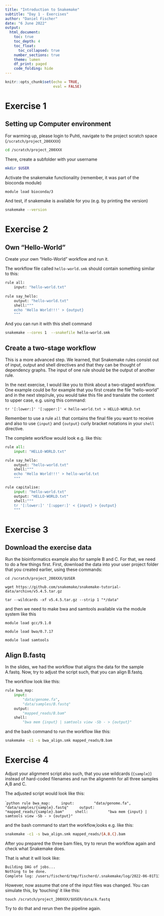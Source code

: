 ```yaml
---
title: "Introduction to Snakemake"
subtitle: "Day 1 - Exercises"
author: "Daniel Fischer"
date: "6 June 2022"
output:
  html_document:
    toc: true
    toc_depth: 4
    toc_float:
      toc_collapsed: true
    number_sections: true
    theme: lumen
    df_print: paged
    code_folding: hide
---
```


```r
knitr::opts_chunk$set(echo = TRUE,
                      eval = FALSE)
```

# Exercise 1

## Setting up Computer environment

For warming up, please login to Puhti, navigate to the project scratch space (`/scratch/project_200XXXX`)

```bash
cd /scratch/project_200XXX
```

There, create a subfolder with your username

```bash
mkdir $USER
```

Activate the snakemake functionality (remember, it was part of the bioconda module)

```bash
module load bioconda/3
```

And test, if snakemake is available for you (e.g. by printing the version)

```bash
snakemake --version
```

# Exercise 2

## Own "Hello-World"

Create your own "Hello-World" workflow and run it.

The workflow file called `hello-world.smk` should contain something similar to this:

```bash
rule all:
    input: "hello-world.txt"
    
rule say_hello:
    output: "hello-world.txt"
    shell:"""
    echo 'Hello World!!!' > {output}
    """
```

And you can run it with this shell command

```bash
snakemake --cores 1  --snakefile hello-world.smk
```

## Create a two-stage workflow

This is a more advanced step. We learned, that Snakemake rules consist out of input, output and shell directives and that they can be thought of dependency graphs. The input of one rule should be the output of another rule.

In the next exercise, I would like you to think about a two-staged workflow. One example could be for example that you first create the file "hello-world" and in the next step/rule, you would take this file and translate the content to upper case, e.g. using this command:

`tr '[:lower:]' '[:upper:]' < hello-world.txt > HELLO-WORLD.txt`

Remember to use a rule `all` that contains the final file you want to receive and also to use `{input}` and `{output}` curly bracket notations in your `shell` directive.

The complete workflow would look e.g. like this:

```python
rule all:
    input: "HELLO-WORLD.txt"

rule say_hello:
    output: "hello-world.txt"
    shell:"""
    echo 'Hello World!!!' > hello-world.txt
    """

rule capitalise:
    input: "hello-world.txt"
    output: "HELLO-WORLD.txt"
    shell:"""
    tr '[:lower:]' '[:upper:]' < {input} > {output}
    """
```

# Exercise 3

## Download the exercise data
Run the bioinformatics example also for sample B and C. For that, we need to do a few things first. First, download the data into your user project folder that you created earlier, using these commands:

`cd /scratch/project_200XXX/$USER`

`wget https://github.com/snakemake/snakemake-tutorial-data/archive/v5.4.5.tar.gz`

`tar --wildcards -xf v5.4.5.tar.gz --strip 1 "*/data"`

and then we need to make bwa and samtools available via the module system like this

`module load gcc/9.1.0`

`module load bwa/0.7.17`

`module load samtools`

## Align B.fastq
In the slides, we had the workflow that aligns the data for the sample A.fastq. Now, try to adjust the script such, that you can align B.fastq.

The workflow look like this:

```python
rule bwa_map:
    input:
        "data/genome.fa",
        "data/samples/B.fastq"
    output:
        "mapped_reads/B.bam"
    shell:
        "bwa mem {input} | samtools view -Sb - > {output}"
```

and the bash command to run the workflow like this:

```bash
snakemake -c1 -s bwa_align.smk mapped_reads/B.bam
```

# Exercise 4

Adjust your alignment script also such, that you use wildcards (`{sample}`) instead of hard-coded filenames and run the alignemtn for all three samples A,B and C.

The adjusted script would look like this:

````python
rule bwa_map:
    input:
        "data/genome.fa",
        "data/samples/{sample}.fastq"
    output:
        "mapped_reads/{sample}.bam"
    shell:
        "bwa mem {input} | samtools view -Sb - > {output}"
```

and the bash command to start the workflow,looks e.g. like this:

```bash
snakemake -c1 -s bwa_align.smk mapped_reads/{A,B,C}.bam
```

After you prepared the three bam files, try to rerun the workflow again and check what Snakemake does.

That is what it will look like:

```bash
Building DAG of jobs...
Nothing to be done.
Complete log: /users/fischerd/tmp/fischerd/.snakemake/log/2022-06-01T135131.623828.snakemake.log
```

However, now assume that one of the input files was changed. You can simulate this, by 'touching' it like this:

`touch /scratch/project_200XXX/$USER/data/A.fastq`

Try to do that and rerun then the pipeline again.
